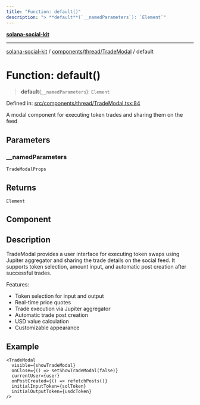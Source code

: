 ```yaml
---
title: "Function: default()"
description: "> **default**(`__namedParameters`): `Element`"
---
```


[**solana-social-kit**](../../../../README.mdx)

***

[solana-social-kit](../../../../README.mdx) / [components/thread/TradeModal](../README.mdx) / default

# Function: default()

> **default**(`__namedParameters`): `Element`

Defined in: [src/components/thread/TradeModal.tsx:84](https://github.com/SendArcade/solana-social-starter/blob/03568260ca96ed63f77049843c721de1cb011893/src/components/thread/TradeModal.tsx#L84)

A modal component for executing token trades and sharing them on the feed

## Parameters

### \_\_namedParameters

`TradeModalProps`

## Returns

`Element`

## Component

## Description

TradeModal provides a user interface for executing token swaps using Jupiter aggregator
and sharing the trade details on the social feed. It supports token selection, amount input,
and automatic post creation after successful trades.

Features:
- Token selection for input and output
- Real-time price quotes
- Trade execution via Jupiter aggregator
- Automatic trade post creation
- USD value calculation
- Customizable appearance

## Example

```tsx
<TradeModal
  visible={showTradeModal}
  onClose={() => setShowTradeModal(false)}
  currentUser={user}
  onPostCreated={() => refetchPosts()}
  initialInputToken={solToken}
  initialOutputToken={usdcToken}
/>
```

